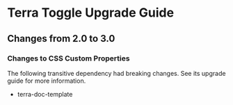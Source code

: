 
<Badge />

# Terra Toggle Upgrade Guide

## Changes from 2.0 to 3.0

### Changes to CSS Custom Properties

The following transitive dependency had breaking changes. See its upgrade guide for more information.
* terra-doc-template

